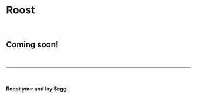 
<Layout pageName="Roost">

# Roost

<Section className="bg-light">

<br />

# Coming soon!

<br />

---

<br />

#### Roost your <ChiknText /> and lay <EggText>$egg</EggText>.

<br />

</Section>

</Layout>
